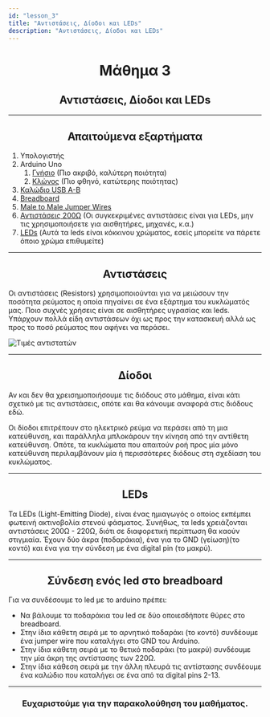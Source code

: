 ```yaml
---
id: "lesson_3"
title: "Αντιστάσεις, Δίοδοι και LEDs"
description: "Αντιστάσεις, Δίοδοι και LEDs"
---
```


<h1 style="text-align: center;"> Μάθημα 3 </h1>

<h2 style="text-align: center;"> Αντιστάσεις, Δίοδοι και LEDs </h2>

---

<h2 style="text-align: center;"> Απαιτούμενα εξαρτήματα </h2>

1. Υπολογιστής
2. Arduino Uno
    1. [Γνήσιο](https://grobotronics.com/arduino-uno-rev3.html) (Πιο ακριβό, καλύτερη ποιότητα)
    2. [Κλώνος](https://grobotronics.com/funduino-uno-rev3.html) (Πιο φθηνό, κατώτερης ποιότητας)
3. [Καλώδιο USB A-B](https://grobotronics.com/usb-2.0-a-b-1.8m.html)
4. [Breadboard](https://grobotronics.com/breadboard-400-tie-point-white-half-size.html)
5. [Male to Male Jumper Wires](https://grobotronics.com/jumper-wires-15cm-male-to-male-pack-of-10.html)
6. [Αντιστάσεις 200Ω](https://grobotronics.com/carbon-1-4w-5-220ohm.html) (Οι συγκεκριμένες αντιστάσεις είναι για LEDs, μην τις χρησιμοποιήσετε για αισθητήρες, μηχανές, κ.α.)
7. [LEDs](https://grobotronics.com/led-5mm-clear-redhs.html) (Αυτά τα leds είναι κόκκινου χρώματος, εσείς μπορείτε να πάρετε όποιο χρώμα επιθυμείτε)


---

<h2 style="text-align: center;"> Αντιστάσεις </h2>

Οι αντιστάσεις (Resistors) χρησιμοποιούνται για να μειώσουν την ποσότητα ρεύματος η οποία πηγαίνει σε ένα εξάρτημα του κυκλώματός μας. Ποιο συχνές χρήσεις είναι σε αισθητήρες υγρασίας και leds. Υπάρχουν πολλά είδη αντιστάσεων όχι ως προς την κατασκευή αλλά ως προς το ποσό ρεύματος που αφήνει να περάσει.

![Τιμές αντιστατών](https://power.mozello.com/posts/params/post/1511923/15)

---

<h2 style="text-align: center;"> Δίοδοι </h2>

Αν και δεν θα χρεισημοποιήσουμε τις διόδους στο μάθημα, είναι κάτι σχετικό με τις αντιστάσεις, οπότε και θα κάνουμε αναφορά στις διόδους εδώ.

Οι δίοδοι επιτρέπουν στο ηλεκτρικό ρεύμα να περάσει από τη μια κατεύθυνση, και παράλληλα μπλοκάρουν την κίνηση από την αντίθετη κατεύθυνση. 
Οπότε, τα κυκλώματα που απαιτούν ροή προς μία μόνο κατεύθυνση περιλαμβάνουν μία ή περισσότερες διόδους στη σχεδίαση του κυκλώματος.

---

<h2 style="text-align: center;"> LEDs </h2>

Τα LEDs (Light-Emitting Diode), είναι ένας ημιαγωγός ο οποίος εκπέμπει φωτεινή ακτινοβολία στενού φάσματος. 
Συνήθως, τα leds χρειάζονται αντιστάσεις 200Ω - 220Ω, διότι σε διαφορετική περίπτωση θα καούν στιγμιαία.
Έχουν δύο άκρα (ποδαράκια), ένα για το GND (γείωση)(το κοντό) και ένα για την σύνδεση με ένα digital pin (το μακρύ).

---

<h2 style="text-align: center;"> Σύνδεση ενός led στο breadboard </h2>

Για να συνδέσουμε το led με το arduino πρέπει:
- Να βάλουμε τα ποδαράκια του led σε δύο οποιεσδήποτε θύρες στο breadboard.
- Στην ίδια κάθετη σειρά με το αρνητικό ποδαράκι (το κοντό) συνδέουμε ένα jumper wire που καταλήγει στο GND του Arduino.
- Στην ίδια κάθετη σειρά με το θετικό ποδαράκι (το μακρύ) συνδέουμε την μία άκρη της αντίστασης των 220Ω.
- Στην ίδια κάθεση σειρά με την άλλη πλευρά τις αντίστασης συνδέουμε ένα καλώδιο που καταλήγει σε ένα από τα digital pins 2-13.

---

<h3 style="text-align: center;"> Ευχαριστούμε για την παρακολούθηση του μαθήματος. </h3>